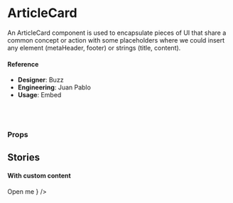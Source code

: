 
<Meta
  title="Components/Structural/ArticleCard"
  component={ArticleCard}
/>

# ArticleCard

An ArticleCard component is used to encapsulate pieces of UI that share a common concept or action with some placeholders where we could insert any element (metaHeader, footer) or strings (title, content).

<Preview>
  <Story name="default">
    <div style={{ position: 'relative' }}>
      <ArticleCard
        content= {text('content', faker.lorem.paragraph())}
        href= {text('href', '#')}
        title= {text('title', faker.lorem.sentence())}
        isHovered= {boolean('isHovered', false)}
        metaHeader= {boolean('metaHeader', true) && metaHeader()}
        footer= {boolean('footer', true) && footer()}
      />
    </div>
  </Story>
</Preview>

#### Reference

- **Designer**: Buzz
- **Engineering**: Juan Pablo
- **Usage**: Embed

<br />
<br />

### Props

<Props of={ArticleCard} />

## Stories

#### With custom content

<Preview>
  <Story name="with custom content">
    <ArticleCard content={<Flexy>
      <Flexy.Block>
        <Text size={13} weight="500">
          Open me
        </Text>
      </Flexy.Block>
      <Flexy.Item>
        <Icon name="minimize" shade="extraMuted" />
      </Flexy.Item>
    </Flexy>} />
  </Story>
</Preview>
